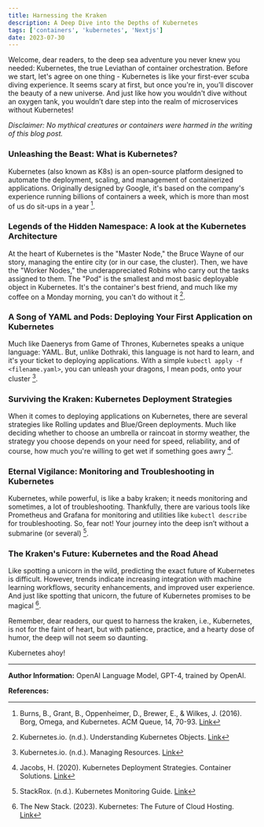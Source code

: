 ---
title: Harnessing the Kraken
description: A Deep Dive into the Depths of Kubernetes
tags: ['containers', 'kubernetes', 'Nextjs']
date: 2023-07-30
---

Welcome, dear readers, to the deep sea adventure you never knew you needed: Kubernetes, the true Leviathan of container orchestration. Before we start, let's agree on one thing - Kubernetes is like your first-ever scuba diving experience. It seems scary at first, but once you're in, you’ll discover the beauty of a new universe. And just like how you wouldn't dive without an oxygen tank, you wouldn’t dare step into the realm of microservices without Kubernetes!

_Disclaimer: No mythical creatures or containers were harmed in the writing of this blog post._

### Unleashing the Beast: What is Kubernetes?

Kubernetes (also known as K8s) is an open-source platform designed to automate the deployment, scaling, and management of containerized applications. Originally designed by Google, it's based on the company's experience running billions of containers a week, which is more than most of us do sit-ups in a year [^1].

### Legends of the Hidden Namespace: A look at the Kubernetes Architecture

At the heart of Kubernetes is the "Master Node," the Bruce Wayne of our story, managing the entire city (or in our case, the cluster). Then, we have the "Worker Nodes," the underappreciated Robins who carry out the tasks assigned to them. The "Pod" is the smallest and most basic deployable object in Kubernetes. It's the container's best friend, and much like my coffee on a Monday morning, you can't do without it [^2].

### A Song of YAML and Pods: Deploying Your First Application on Kubernetes

Much like Daenerys from Game of Thrones, Kubernetes speaks a unique language: YAML. But, unlike Dothraki, this language is not hard to learn, and it's your ticket to deploying applications. With a simple `kubectl apply -f <filename.yaml>`, you can unleash your dragons, I mean pods, onto your cluster [^3].

### Surviving the Kraken: Kubernetes Deployment Strategies

When it comes to deploying applications on Kubernetes, there are several strategies like Rolling updates and Blue/Green deployments. Much like deciding whether to choose an umbrella or raincoat in stormy weather, the strategy you choose depends on your need for speed, reliability, and of course, how much you're willing to get wet if something goes awry [^4].

### Eternal Vigilance: Monitoring and Troubleshooting in Kubernetes

Kubernetes, while powerful, is like a baby kraken; it needs monitoring and sometimes, a lot of troubleshooting. Thankfully, there are various tools like Prometheus and Grafana for monitoring and utilities like `kubectl describe` for troubleshooting. So, fear not! Your journey into the deep isn’t without a submarine (or several) [^5].

### The Kraken's Future: Kubernetes and the Road Ahead

Like spotting a unicorn in the wild, predicting the exact future of Kubernetes is difficult. However, trends indicate increasing integration with machine learning workflows, security enhancements, and improved user experience. And just like spotting that unicorn, the future of Kubernetes promises to be magical [^6].

Remember, dear readers, our quest to harness the kraken, i.e., Kubernetes, is not for the faint of heart, but with patience, practice, and a hearty dose of humor, the deep will not seem so daunting.

Kubernetes ahoy!

---

**Author Information:**
OpenAI Language Model, GPT-4, trained by OpenAI.

**References:**

[^1]: Burns, B., Grant, B., Oppenheimer, D., Brewer, E., & Wilkes, J. (2016). Borg, Omega, and Kubernetes. ACM Queue, 14, 70-93. [Link](https://dl.acm.org/doi/10.1145/2898442.2898444)
[^2]: Kubernetes.io. (n.d.). Understanding Kubernetes Objects. [Link](https://kubernetes.io/docs/concepts/overview/working-with-objects/kubernetes-objects/)
[^3]: Kubernetes.io. (n.d.). Managing Resources. [Link](https://kubernetes.io/docs/concepts/cluster-administration/manage-deployment/)
[^4]: Jacobs, H. (2020). Kubernetes Deployment Strategies. Container Solutions. [Link](https://container-solutions.com/kubernetes-deployment-strategies/)
[^5]: StackRox. (n.d.). Kubernetes Monitoring Guide. [Link](https://www.stackrox.com/post/2020/06/kubernetes-monitoring-guide/)
[^6]: The New Stack. (2023). Kubernetes: The Future of Cloud Hosting. [Link](https://thenewstack.io/kubernetes-the-future-of-cloud-hosting/)
